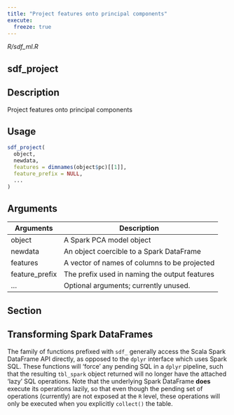 ```yaml
---
title: "Project features onto principal components"
execute:
  freeze: true
---
```


*R/sdf_ml.R*

## sdf_project

## Description
Project features onto principal components 


## Usage
```r
sdf_project( 
  object, 
  newdata, 
  features = dimnames(object$pc)[[1]], 
  feature_prefix = NULL, 
  ... 
) 
```

## Arguments
|Arguments|Description|
|---|---|
| object | A Spark PCA model object |
| newdata | An object coercible to a Spark DataFrame |
| features | A vector of names of columns to be projected |
| feature_prefix | The prefix used in naming the output features |
| ... | Optional arguments; currently unused. |


## Section

## Transforming Spark DataFrames

The family of functions prefixed with `sdf_` generally access the Scala Spark DataFrame API directly, as opposed to the `dplyr` interface which uses Spark SQL. These functions will 'force' any pending SQL in a `dplyr` pipeline, such that the resulting `tbl_spark` object returned will no longer have the attached 'lazy' SQL operations. Note that the underlying Spark DataFrame **does** execute its operations lazily, so that even though the pending set of operations (currently) are not exposed at the `R` level, these operations will only be executed when you explicitly `collect()` the table. 





